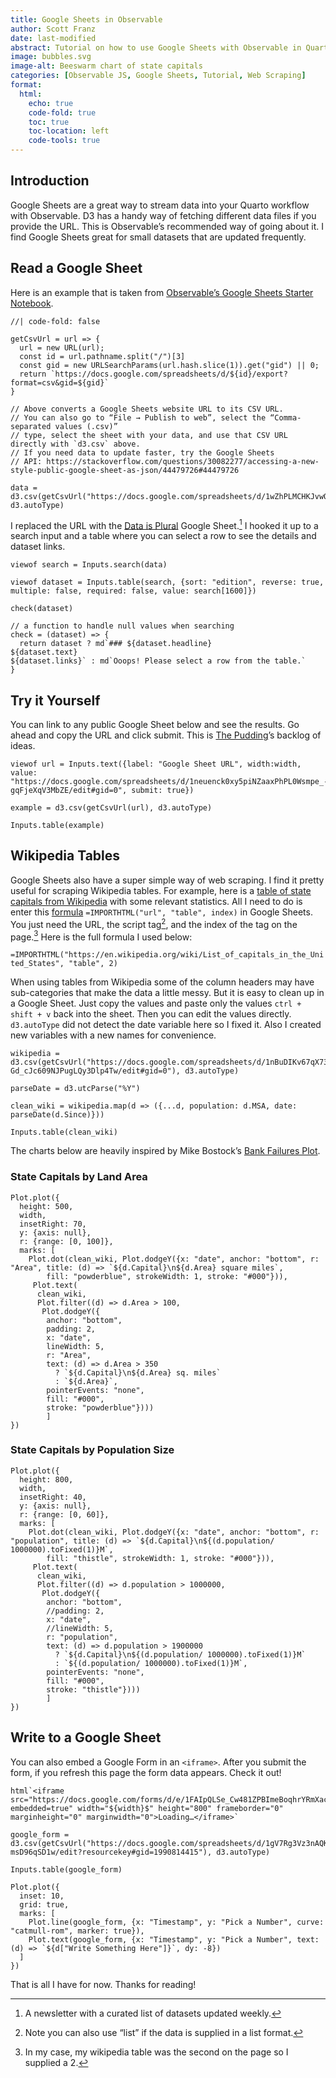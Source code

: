 ```yaml
---
title: Google Sheets in Observable
author: Scott Franz
date: last-modified
abstract: Tutorial on how to use Google Sheets with Observable in Quarto.
image: bubbles.svg
image-alt: Beeswarm chart of state capitals
categories: [Observable JS, Google Sheets, Tutorial, Web Scraping]
format:
  html:
    echo: true
    code-fold: true
    toc: true
    toc-location: left
    code-tools: true
---
```

## Introduction
Google Sheets are a great way to stream data into your Quarto workflow with Observable. D3 has a handy way of fetching different data files if you provide the URL. This is Observable’s recommended way of going about it. I find Google Sheets great for small datasets that are updated frequently.

## Read a Google Sheet
Here is an example that is taken from [Observable's Google Sheets Starter Notebook](https://observablehq.com/@observablehq/google-sheets-starter).

```ojs
//| code-fold: false

getCsvUrl = url => {
  url = new URL(url);
  const id = url.pathname.split("/")[3]
  const gid = new URLSearchParams(url.hash.slice(1)).get("gid") || 0;
  return `https://docs.google.com/spreadsheets/d/${id}/export?format=csv&gid=${gid}`
}

// Above converts a Google Sheets website URL to its CSV URL.
// You can also go to “File → Publish to web”, select the “Comma-separated values (.csv)” 
// type, select the sheet with your data, and use that CSV URL directly with `d3.csv` above.
// If you need data to update faster, try the Google Sheets 
// API: https://stackoverflow.com/questions/30082277/accessing-a-new-style-public-google-sheet-as-json/44479726#44479726

data = d3.csv(getCsvUrl("https://docs.google.com/spreadsheets/d/1wZhPLMCHKJvwOkP4juclhjFgqIY8fQFMemwKL2c64vk/edit#gid=0"), d3.autoType)

```

I replaced the URL with the [Data is Plural](https://www.data-is-plural.com/) Google Sheet.^[A newsletter with a curated list of datasets updated weekly.] I hooked it up to a search input and a table where you can select a row to see the details and dataset links.

```ojs

viewof search = Inputs.search(data)

viewof dataset = Inputs.table(search, {sort: "edition", reverse: true, multiple: false, required: false, value: search[1600]})

```

```ojs

check(dataset)

// a function to handle null values when searching
check = (dataset) => {
  return dataset ? md`### ${dataset.headline}
${dataset.text}
${dataset.links}` : md`Ooops! Please select a row from the table.`
}

```

## Try it Yourself
You can link to any public Google Sheet below and see the results. Go ahead and copy the URL and click submit. This is [The Pudding](https://pudding.cool/)'s backlog of ideas.
```ojs
viewof url = Inputs.text({label: "Google Sheet URL", width:width, value: "https://docs.google.com/spreadsheets/d/1neuenck0xy5piNZaaxPhPL0Wsmpe_-gqFjeXqV3MbZE/edit#gid=0", submit: true})

example = d3.csv(getCsvUrl(url), d3.autoType)

Inputs.table(example)
```

## Wikipedia Tables
Google Sheets also have a super simple way of web scraping. I find it pretty useful for scraping Wikipedia tables. For example, here is a [table of state capitals from Wikipedia](https://en.wikipedia.org/wiki/List_of_capitals_in_the_United_States#State_capitals) with some relevant statistics. All I need to do is enter this [formula](https://support.google.com/docs/answer/3093339?hl=en) `=IMPORTHTML("url",
"table", index)` in Google Sheets. You just need the URL, the script tag^[Note you can also use "list" if the data is supplied in a list format.], and the index of the tag on the page.^[In my case, my wikipedia table was the second on the page so I supplied a 2.] Here is the full formula I used below:

`=IMPORTHTML("https://en.wikipedia.org/wiki/List_of_capitals_in_the_United_States", "table", 2)`

When using tables from Wikipedia some of the column headers may have sub-categories that make the data a little messy. But it is easy to clean up in a Google Sheet. Just copy the values and paste only the values `ctrl + shift + v` back into the sheet. Then you can edit the values directly. `d3.autoType` did not detect the date variable here so I fixed it. Also I created new variables with a new names for convenience.

```ojs

wikipedia = d3.csv(getCsvUrl("https://docs.google.com/spreadsheets/d/1nBuDIKv67qX73UXsQy-Gd_cJc609NJPugLQy3Dlp4Tw/edit#gid=0"), d3.autoType)

parseDate = d3.utcParse("%Y")

clean_wiki = wikipedia.map(d => ({...d, population: d.MSA, date: parseDate(d.Since)}))

Inputs.table(clean_wiki)
```

The charts below are heavily inspired by Mike Bostock's [Bank Failures Plot](https://observablehq.com/@mbostock/bank-failures). 

### State Capitals by Land Area
```ojs

Plot.plot({
  height: 500,
  width,
  insetRight: 70,
  y: {axis: null},
  r: {range: [0, 100]},
  marks: [
    Plot.dot(clean_wiki, Plot.dodgeY({x: "date", anchor: "bottom", r: "Area", title: (d) => `${d.Capital}\n${d.Area} square miles`,
        fill: "powderblue", strokeWidth: 1, stroke: "#000"})),
     Plot.text(
      clean_wiki,
      Plot.filter((d) => d.Area > 100,
       Plot.dodgeY({
        anchor: "bottom",
        padding: 2,
        x: "date",
        lineWidth: 5,
        r: "Area",
        text: (d) => d.Area > 350 
          ? `${d.Capital}\n${d.Area} sq. miles` 
          : `${d.Area}`,
        pointerEvents: "none",
        fill: "#000",
        stroke: "powderblue"})))
        ]
})
```


### State Capitals by Population Size
```ojs
Plot.plot({
  height: 800,
  width,
  insetRight: 40,
  y: {axis: null},
  r: {range: [0, 60]},
  marks: [
    Plot.dot(clean_wiki, Plot.dodgeY({x: "date", anchor: "bottom", r: "population", title: (d) => `${d.Capital}\n${(d.population/ 1000000).toFixed(1)}M`,
        fill: "thistle", strokeWidth: 1, stroke: "#000"})),
     Plot.text(
      clean_wiki,
      Plot.filter((d) => d.population > 1000000,
       Plot.dodgeY({
        anchor: "bottom",
        //padding: 2,
        x: "date",
        //lineWidth: 5,
        r: "population",
        text: (d) => d.population > 1900000 
          ? `${d.Capital}\n${(d.population/ 1000000).toFixed(1)}M` 
          : `${(d.population/ 1000000).toFixed(1)}M`,
        pointerEvents: "none",
        fill: "#000",
        stroke: "thistle"})))
        ]
})
```

## Write to a Google Sheet

You can also embed a Google Form in an `<iframe>`. After you submit the form, if you refresh this page the form data appears. Check it out!

```ojs
html`<iframe src="https://docs.google.com/forms/d/e/1FAIpQLSe_Cw481ZPBImeBoqhrYRmXaci6iHZcfBsWUMovS4dGNRl_kw/viewform?embedded=true" width="${width}$" height="800" frameborder="0" marginheight="0" marginwidth="0">Loading…</iframe>`
```

```ojs

google_form = d3.csv(getCsvUrl("https://docs.google.com/spreadsheets/d/1gV7Rg3Vz3nAQKQhi0fXGfa63qIABDYVr-msD96qSD1w/edit?resourcekey#gid=1990814415"), d3.autoType)

Inputs.table(google_form)

Plot.plot({
  inset: 10,
  grid: true,
  marks: [
    Plot.line(google_form, {x: "Timestamp", y: "Pick a Number", curve: "catmull-rom", marker: true}),
    Plot.text(google_form, {x: "Timestamp", y: "Pick a Number", text: (d) => `${d["Write Something Here"]}`, dy: -8})
  ]
})

```

That is all I have for now. Thanks for reading!